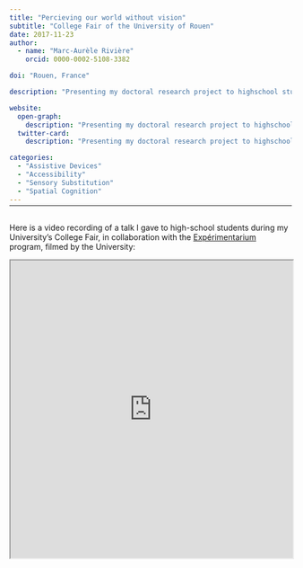 ```yaml
---
title: "Percieving our world without vision"
subtitle: "College Fair of the University of Rouen"
date: 2017-11-23
author:
  - name: "Marc-Aurèle Rivière"
    orcid: 0000-0002-5108-3382

doi: "Rouen, France"

description: "Presenting my doctoral research project to highschool students during the College Fair of 2017 ({{< iconify twemoji flag-france >}})"

website:
  open-graph:
    description: "Presenting my doctoral research project to highschool students during the College Fair of 2017"
  twitter-card:
    description: "Presenting my doctoral research project to highschool students during the College Fair of 2017"

categories:
  - "Assistive Devices"
  - "Accessibility"
  - "Sensory Substitution"
  - "Spatial Cognition"
---
```


<hr style="margin-bottom: 30px; margin-top: -12px">

Here is a video recording of a talk I gave to high-school students during my University's College Fair, in collaboration with the [Expérimentarium](https://www.experimentarium.fr/) program, filmed by the University:

<iframe width="100%" height="530" src="https://webtv.univ-rouen.fr/permalink/v125874a12b846wu0get/iframe/" allowfullscreen="allowfullscreen" allow="autoplay"></iframe>